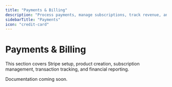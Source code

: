 ```yaml
---
title: "Payments & Billing"
description: "Process payments, manage subscriptions, track revenue, and handle all financial operations"
sidebarTitle: "Payments"
icon: "credit-card"
---
```


# Payments & Billing

This section covers Stripe setup, product creation, subscription management, transaction tracking, and financial reporting.

Documentation coming soon.
